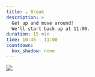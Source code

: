 ```yaml
---
title: ☕ Break
description: >
  Get up and move around!
  We'll start back up at 11:00.
duration: 15 min
time: 10:45 - 11:00
countdown:
  box_shadow: none
---
```


![](slides/img/eva-coffee.png)